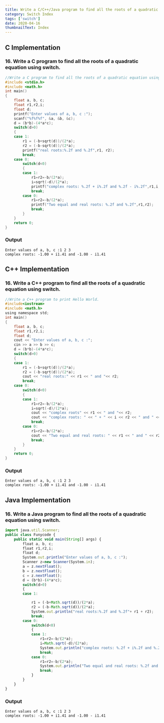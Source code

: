 ```yaml
---
title: Write a C/C++/Java program to find all the roots of a quadratic equation using switch.
category: Switch Index
tags: ['switch']
date: 2020-04-16
thumbnailText: Index
---
```


## C Implementation
### 16. Write a C program to find all the roots of a quadratic equation using switch.
```c
//Write a C program to find all the roots of a quadratic equation using switch.
#include <stdio.h>
#include <math.h>
int main()
{
    float a, b, c;
    float r1,r2,i;
    float d;
    printf("Enter values of a, b, c :");
    scanf("%f%f%f", &a, &b, &c);
    d = (b*b)-(4*a*c);
    switch(d>0)
    {
    case 1:
        r1 = (-b+sqrt(d))/(2*a);
        r2 = (-b-sqrt(d))/(2*a);
        printf("real roots:%.2f and %.2f",r1, r2);
        break;
    case 0:
        switch(d<0)
        {
        case 1:
            r1=r2=-b/(2*a);
            i=sqrt(-d)/(2*a);
            printf("complex roots: %.2f + i%.2f and %.2f - i%.2f",r1,i,r2,i);
            break;
        case 0:
            r1=r2=-b/(2*a);
            printf("Two equal and real roots: %.2f and %.2f",r1,r2);
            break;
        }
    }
    return 0;
}
```
### Output
```
Enter values of a, b, c :1 2 3
complex roots: -1.00 + i1.41 and -1.00 - i1.41
```

## C++ Implementation
### 16. Write a C++ program to find all the roots of a quadratic equation using switch.
```c
//Write a C++ program to print Hello World.
#include<iostream>
#include <math.h>
using namespace std;
int main()
{
    float a, b, c;
    float r1,r2,i;
    float d;
    cout << "Enter values of a, b, c :";
    cin >> a >> b >> c;
    d = (b*b)-(4*a*c);
    switch(d>0)
    {
    case 1:
        r1 = (-b+sqrt(d))/(2*a);
        r2 = (-b-sqrt(d))/(2*a);
        cout << "real roots:" << r1 << " and "<< r2;
        break;
    case 0:
        switch(d<0)
        {
        case 1:
            r1=r2=-b/(2*a);
            i=sqrt(-d)/(2*a);
            cout << "complex roots" << r1 << " and "<< r2;
            cout << "complex roots: " << " + " << i << r2 << " and " << i;
            break;
        case 0:
            r1=r2=-b/(2*a);
            cout << "Two equal and real roots: " << r1 << " and " << r2;
            break;
        }
    }
    return 0;
}
```
### Output
```
Enter values of a, b, c :1 2 3
complex roots: -1.00 + i1.41 and -1.00 - i1.41
```

## Java Implementation
### 16. Write a Java program to find all the roots of a quadratic equation using switch.
```js
import java.util.Scanner;
public class Funycode {
    public static void main(String[] args) {
        float a, b, c;
        float r1,r2,i;
        float d;
        System.out.println("Enter values of a, b, c :");
        Scanner z=new Scanner(System.in);
        a = z.nextFloat();
        b = z.nextFloat();
        c = z.nextFloat();
        d = (b*b)-(4*a*c);
        switch(d>0)
        {
        case 1:

            r1 = (-b+Math.sqrt(d))/(2*a);
            r2 = (-b-Math.sqrt(d))/(2*a);
            System.out.println("real roots:%.2f and %.2f"+ r1 + r2);
            break;
        case 0:
            switch(d<0)
            {
            case 1:
                r1=r2=-b/(2*a);
                i=Math.sqrt(-d)/(2*a);
                System.out.println("complex roots: %.2f + i%.2f and %.2f - i%.2f"+r1+i+r2+i);
                break;
            case 0:
                r1=r2=-b/(2*a);
                System.out.println("Two equal and real roots: %.2f and %.2f"+r1+r2);
                break;
            }
        }
    }
}
```
### Output
```
Enter values of a, b, c :1 2 3
complex roots: -1.00 + i1.41 and -1.00 - i1.41
```

